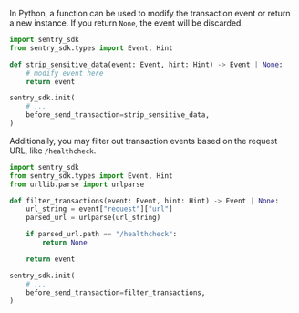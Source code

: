 In Python, a function can be used to modify the transaction event or return a new instance. If you return `None`, the event will be discarded.

```python
import sentry_sdk
from sentry_sdk.types import Event, Hint

def strip_sensitive_data(event: Event, hint: Hint) -> Event | None:
    # modify event here
    return event

sentry_sdk.init(
    # ...
    before_send_transaction=strip_sensitive_data,
)
```

Additionally, you may filter out transaction events based on the request URL, like `/healthcheck`.

```python
import sentry_sdk
from sentry_sdk.types import Event, Hint
from urllib.parse import urlparse

def filter_transactions(event: Event, hint: Hint) -> Event | None:
    url_string = event["request"]["url"]
    parsed_url = urlparse(url_string)

    if parsed_url.path == "/healthcheck":
        return None

    return event

sentry_sdk.init(
    # ...
    before_send_transaction=filter_transactions,
)
```
